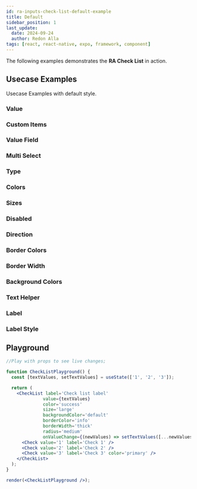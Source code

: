 ```yaml
---
id: ra-inputs-check-list-default-example
title: Default
sidebar_position: 1
last_update:
  date: 2024-09-24
  author: Redon Alla
tags: [react, react-native, expo, framework, component]
---
```


The following examples demonstrates the **RA Check List** in action.

## Usecase Examples

Usecase Examples with default style.

### Value


<Value />

### Custom Items


<CustomItems />

### Value Field


<ValueField />

### Multi Select


<MultiSelect />

### Type


<Type />


### Colors


<Colors />

### Sizes


<Sizes />

### Disabled


<Disabled />

### Direction


<Direction />

### Border Colors


<BorderColors />

### Border Width


<BorderWidth />

### Background Colors


<BackgroundColors />

### Text Helper


<TextHelper />

### Label


<Label />

### Label Style


<LabelStyle />

## Playground

```jsx live noInline
//Play with props to see live changes;

function CheckListPlayground() {
  const [textValues, setTextValues] = useState(['1', '2', '3']);

  return (
    <CheckList label='Check list label'
              value={textValues}
              color='success'
              size='large'
              backgroundColor='default'
              borderColor='info'
              borderWidth='thick'
              radius='medium'
              onValueChange={(newValues) => setTextValues([...newValues])}>
      <Check value='1' label='Check 1' />
      <Check value='2' label='Check 2' />
      <Check value='3' label='Check 3' color='primary' />
    </CheckList>
  );
}

render(<CheckListPlayground />);
```